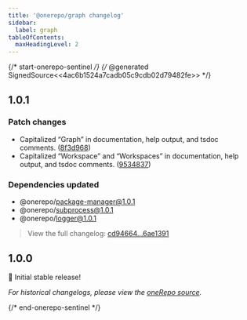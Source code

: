```yaml
---
title: '@onerepo/graph changelog'
sidebar:
  label: graph
tableOfContents:
  maxHeadingLevel: 2
---
```


{/* start-onerepo-sentinel */}
{/* @generated SignedSource<<4ac6b1524a7cadb05c9cdb02d79482fe>> */}

## 1.0.1

### Patch changes

- Capitalized “Graph” in documentation, help output, and tsdoc comments. ([8f3d968](https://github.com/paularmstrong/onerepo/commit/8f3d9682c465639c3ecc7c7711dc7b18a349ca9d))
- Capitalized “Workspace” and “Workspaces” in documentation, help output, and tsdoc comments. ([9534837](https://github.com/paularmstrong/onerepo/commit/95348376ff60578ceb9f04047b94fe912f0f42c1))

### Dependencies updated

- @onerepo/package-manager@1.0.1
- @onerepo/subprocess@1.0.1
- @onerepo/logger@1.0.1

> View the full changelog: [cd94664...6ae1391](https://github.com/paularmstrong/onerepo/compare/cd9466419b207f690e55f87d0e4632eebdc0ca6a...6ae13912ef4b9bedab788be13fa167a709b26bba)

## 1.0.0

🎉 Initial stable release!

_For historical changelogs, please view the [oneRepo source](https://github.com/paularmstrong/onerepo/tree/main/modules/graph)._

{/* end-onerepo-sentinel */}
